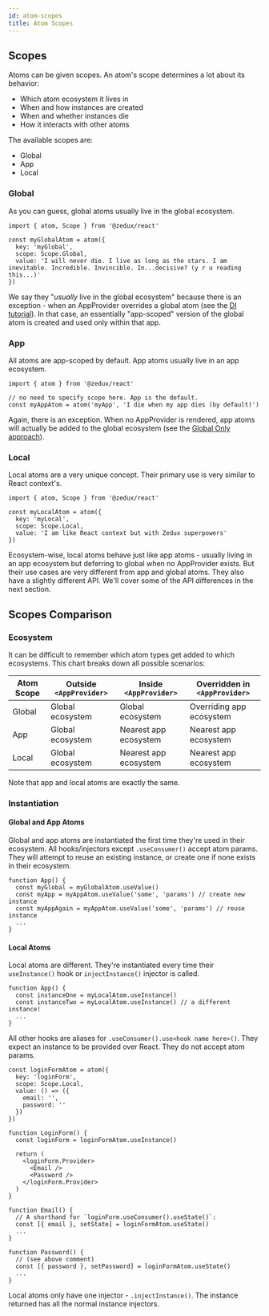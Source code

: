 ```yaml
---
id: atom-scopes
title: Atom Scopes
---
```


## Scopes

Atoms can be given scopes. An atom's scope determines a lot about its behavior:

- Which atom ecosystem it lives in
- When and how instances are created
- When and whether instances die
- How it interacts with other atoms

The available scopes are:

- Global
- App
- Local

### Global

As you can guess, global atoms usually live in the global ecosystem.

```tsx
import { atom, Scope } from '@zedux/react'

const myGlobalAtom = atom({
  key: 'myGlobal',
  scope: Scope.Global,
  value: 'I will never die. I live as long as the stars. I am inevitable. Incredible. Invincible. In...decisive? (y r u reading this...)'
})
```

We say they "*usually* live in the global ecosystem" because there is an exception - when an AppProvider overrides a global atom (see the [DI tutorial](TODO:link)). In that case, an essentially "app-scoped" version of the global atom is created and used only within that app.

### App

All atoms are app-scoped by default. App atoms usually live in an app ecosystem.

```tsx
import { atom } from '@zedux/react'

// no need to specify scope here. App is the default.
const myAppAtom = atom('myApp', 'I die when my app dies (by default)')
```

Again, there is an exception. When no AppProvider is rendered, app atoms will actually be added to the global ecosystem (see the [Global Only approach](atom-ecosystems#global-only-approach)).

### Local

Local atoms are a very unique concept. Their primary use is very similar to React context's.

```tsx
import { atom, Scope } from '@zedux/react'

const myLocalAtom = atom({
  key: 'myLocal',
  scope: Scope.Local,
  value: 'I am like React context but with Zedux superpowers'
})
```

Ecosystem-wise, local atoms behave just like app atoms - usually living in an app ecosystem but deferring to global when no AppProvider exists. But their use cases are very different from app and global atoms. They also have a slightly different API. We'll cover some of the API differences in the next section.

## Scopes Comparison

### Ecosystem

It can be difficult to remember which atom types get added to which ecosystems. This chart breaks down all possible scenarios:

| Atom Scope | Outside `<AppProvider>` | Inside `<AppProvider>` | Overridden in `<AppProvider>` |
| --- | --- | --- | --- |
| Global | Global ecosystem | Global ecosystem | Overriding app ecosystem |
| App | Global ecosystem | Nearest app ecosystem | Nearest app ecosystem |
| Local | Global ecosystem | Nearest app ecosystem | Nearest app ecosystem |

Note that app and local atoms are exactly the same.

### Instantiation

#### Global and App Atoms

Global and app atoms are instantiated the first time they're used in their ecosystem. All hooks/injectors except `.useConsumer()` accept atom params. They will attempt to reuse an existing instance, or create one if none exists in their ecosystem.

```tsx
function App() {
  const myGlobal = myGlobalAtom.useValue()
  const myApp = myAppAtom.useValue('some', 'params') // create new instance
  const myAppAgain = myAppAtom.useValue('some', 'params') // reuse instance
  ...
}
```

#### Local Atoms

Local atoms are different. They're instantiated every time their `useInstance()` hook or `injectInstance()` injector is called.

```tsx
function App() {
  const instanceOne = myLocalAtom.useInstance()
  const instanceTwo = myLocalAtom.useInstance() // a different instance!
  ...
}
```

All other hooks are aliases for `.useConsumer().use<hook name here>()`. They expect an instance to be provided over React. They do not accept atom params.

```tsx
const loginFormAtom = atom({
  key: 'loginForm',
  scope: Scope.Local,
  value: () => ({
    email: '',
    password: ''
  })
})

function LoginForm() {
  const loginForm = loginFormAtom.useInstance()

  return (
    <loginForm.Provider>
      <Email />
      <Password />
    </loginForm.Provider>
  )
}

function Email() {
  // A shorthand for `loginForm.useConsumer().useState()`:
  const [{ email }, setState] = loginFormAtom.useState()
  ...
}

function Password() {
  // (see above comment)
  const [{ password }, setPassword] = loginFormAtom.useState()
  ...
}
```

Local atoms only have one injector - `.injectInstance()`. The instance returned has all the normal instance injectors.
